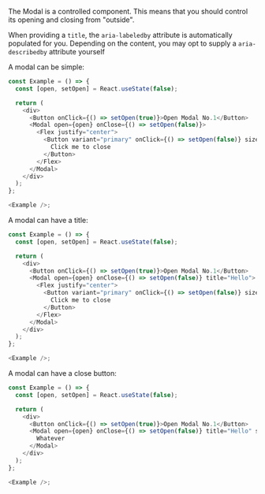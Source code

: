The Modal is a controlled component. This means that you should control its
opening and closing from "outside".

When providing a `title`, the `aria-labeledby` attribute is automatically populated for you.
Depending on the content, you may opt to supply a `aria-describedby` attribute yourself

A modal can be simple:

```typescript jsx
const Example = () => {
  const [open, setOpen] = React.useState(false);

  return (
    <div>
      <Button onClick={() => setOpen(true)}>Open Modal No.1</Button>
      <Modal open={open} onClose={() => setOpen(false)}>
        <Flex justify="center">
          <Button variant="primary" onClick={() => setOpen(false)} size="small" mt={3}>
            Click me to close
          </Button>
        </Flex>
      </Modal>
    </div>
  );
};

<Example />;
```

A modal can have a title:

```typescript jsx
const Example = () => {
  const [open, setOpen] = React.useState(false);

  return (
    <div>
      <Button onClick={() => setOpen(true)}>Open Modal No.1</Button>
      <Modal open={open} onClose={() => setOpen(false)} title="Hello">
        <Flex justify="center">
          <Button variant="primary" onClick={() => setOpen(false)} size="small" mt={3}>
            Click me to close
          </Button>
        </Flex>
      </Modal>
    </div>
  );
};

<Example />;
```

A modal can have a close button:

```typescript jsx
const Example = () => {
  const [open, setOpen] = React.useState(false);

  return (
    <div>
      <Button onClick={() => setOpen(true)}>Open Modal No.1</Button>
      <Modal open={open} onClose={() => setOpen(false)} title="Hello" showCloseButton>
        Whatever
      </Modal>
    </div>
  );
};

<Example />;
```
